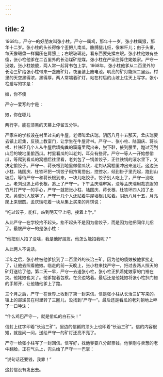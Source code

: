 ```yaml
---
---
---
```

title: 2
---




1968年，严守一的好朋友叫张小柱。严守一属鸡，那年十一岁，张小柱属猴，那年十二岁。张小柱的头长得像个歪把儿南瓜，胳膊腿儿细，像麻秆儿；由于头重，每天像碾盘一样偏压在肩膀上；右眼玻璃花，看东西要先揉左眼。张小柱他娘有些傻，张小柱他爹在二百里外的长治煤矿挖煤，张小柱在严家庄算住姥娘家。严守一没娘，张小柱娘傻，两人常一起背书包上学。1968年，张小柱他爹从二百里外的长治三矿给张小柱带来一盏废矿灯，夜里装上废电池，明亮的矿灯能照二里远。村里的天空黑得浓，黑得厚，两人常端着矿灯，站在村后的山坡上往天上写字。张小柱爱写的字是：

娘，你不傻

严守一爱写的字是：

娘，你在哪儿

两行字，能在漆黑的天幕上停留五分钟。

严家庄的学校设在村里过去的牛屋。老师叫孟庆瑞。阴历八月十五那天，孟庆瑞要去镇上赶集，反锁上教室门，让学生在牛屋背书。严守一、张小柱、陆国庆、蒋长根、杜铁环几个人从牛屋后墙掏粪的窟窿里爬出来，脱下鞋，掖到腰里，蹚过河到山后的坡地里偷西瓜。村里看瓜的叫老刘，耳朵有些背。严守一等人一开始想偷瓜，等爬到看瓜的窝棚后往里看，老刘包了一锅盖饺子，正往铁锅的滚水里下，又决定偷饺子。严守一、蒋长根到地里做偷瓜状，老刘从窝棚里冲出来追赶。这边张小柱、陆国庆、杜铁环把一锅饺子用笊篱捞出，控控水，倾到褂子里兜起，跑到山坡后，等待严守一和蒋长根到来，一块儿吃饺子。饺子别人吃上了，严守一没吃上。老刘没追上蒋长根，追上了严守一。下午孟庆瑞审案，没等孟庆瑞用裁衣服的竹尺打严守一的手心，严守一就把张小柱、陆国庆、蒋长根、杜铁环四人招了出来。黄昏别人放学了，严守一几个人还贴着牛屋墙根儿站着。阴历八月十五，月亮爬上来很圆。孟庆瑞吃着一块从集上买来的月饼说：

“吃过饺子，能扛，站到明天早上吧，接着上学。”

从此严守一在学校抬不起头。抬不起头不是因为偷饺子，而是因为他把同伴儿招了。最恨严守一的是张小柱：

“他把别人招了没啥，我是他好朋友，他怎么能招我呢？”

从此两人不说话。

半年之后，张小柱被他爹接到了二百里外的长治三矿。因为他的傻娘被他爹接走了，让他去照看他娘。临走的前一天晚上，张小柱来找严守一，把过去两人照天的矿灯送给了他。第二天一早，严守一去送张小柱，张小柱正扒着姥娘家的门褡在哭。他姥娘也哭了。他爹提着包袱，在旁边站着。最后还是他姥娘将张小柱扒门褡的手掰开，让他随他爹上了路。

三个月之后，严守一在世界上收到了第一封来信。信是张小柱从长治三矿写来的。镇上的邮递员在村里转了三圈儿，没找到“严守一”。最后还是看瓜的老刘朝地上啐了一口唾沫：

“什么鸡巴严守一，就是偷瓜的白石头！”

信封上红字印着“长治三矿”。里边的信瓤的顶头上也印着“长治三矿”。信的内容很短，就是问一问，送给严守一的矿灯还亮不亮了。

严守一给张小柱写了一封回信。信写好，找他爹要八分邮票钱。他爹刚与卖葱的老牛翻脸，正在气头上，兜头给了严守一一巴掌：

“说句话还要钱，我靠！”

这封信没有发出去。